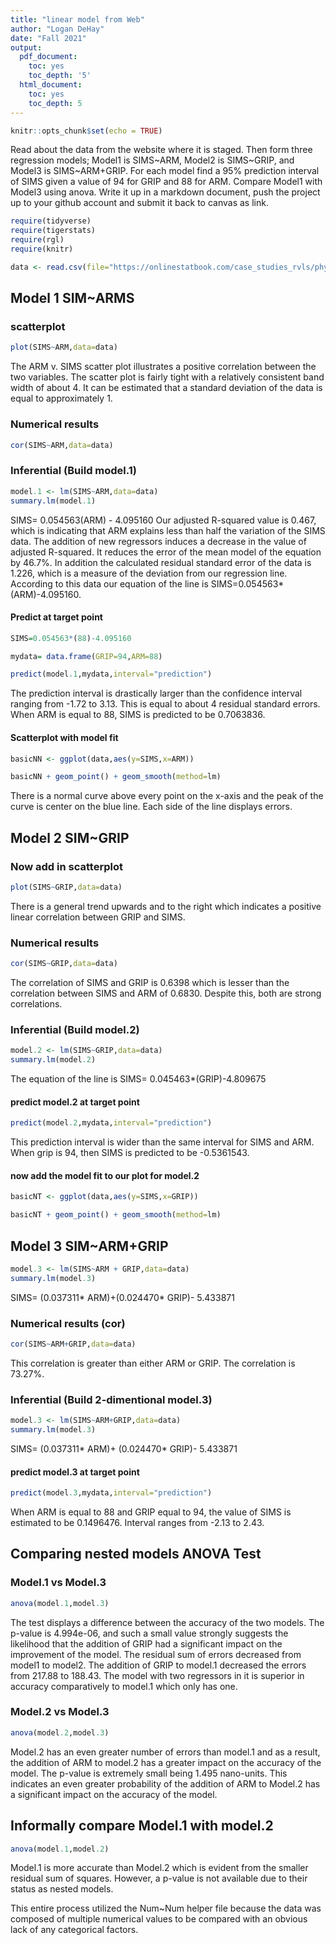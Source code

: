 ```yaml
---
title: "linear model from Web"
author: "Logan DeHay"
date: "Fall 2021"
output:
  pdf_document:
    toc: yes
    toc_depth: '5'
  html_document:
    toc: yes
    toc_depth: 5
---
```


```r
knitr::opts_chunk$set(echo = TRUE)
```

Read about the data from the website where it is staged.  Then form three regression models; Model1 is SIMS~ARM, Model2 is SIMS~GRIP, and Model3 is SIMS~ARM+GRIP. For each model find a 95% prediction interval of SIMS given a value of 94  for GRIP and 88 for ARM. Compare Model1 with Model3 using anova. Write it up in a markdown document, push the project up to your github account and submit it back to canvas as link. 

 


```r
require(tidyverse)
require(tigerstats)
require(rgl)
require(knitr)

```

```r
data <- read.csv(file="https://onlinestatbook.com/case_studies_rvls/physical_strength/data.txt",sep="",header=TRUE)  

```

## Model 1 SIM~ARMS

### scatterplot
  
```r
plot(SIMS~ARM,data=data)
```
  
The ARM v. SIMS scatter plot illustrates a positive correlation between the two variables. The scatter plot is fairly tight with a relatively consistent band width of about 4. It can be estimated that a standard deviation of the data is equal to approximately 1.
  
### Numerical results
  
```r
cor(SIMS~ARM,data=data)
```
  
### Inferential  (Build model.1)
  
```r
model.1 <- lm(SIMS~ARM,data=data)
summary.lm(model.1)
```
  
SIMS= 0.054563(ARM) - 4.095160
Our adjusted R-squared value is 0.467, which is indicating that ARM explains less than half the variation of the SIMS data. The addition of new regressors induces a decrease in the value of adjusted R-squared. It reduces the error of the mean model of the equation by 46.7%. In addition the calculated residual standard error of the data is 1.226, which is a measure of the deviation from our regression line. According to this data our equation of the line is SIMS=0.054563*(ARM)-4.095160. 
  
#### Predict at target point
```r
SIMS=0.054563*(88)-4.095160
```

  
```r
mydata= data.frame(GRIP=94,ARM=88)
```

```r
predict(model.1,mydata,interval="prediction")
```
  
The prediction interval is drastically larger than the confidence interval ranging from -1.72 to 3.13. This is equal to about 4 residual standard errors. When ARM is equal to 88, SIMS is predicted to be 0.7063836. 
  
#### Scatterplot with model fit
  
```r
basicNN <- ggplot(data,aes(y=SIMS,x=ARM))
```
  
```r
basicNN + geom_point() + geom_smooth(method=lm)
``` 
  
There is a normal curve above every point on the x-axis and the peak of the curve is center on the blue line. Each side of the line displays errors.
  
## Model 2 SIM~GRIP

### Now add in scatterplot
```r
plot(SIMS~GRIP,data=data)
```
  
There is a general trend upwards and to the right which indicates a positive linear correlation between GRIP and SIMS.
  
### Numerical results 
```r
cor(SIMS~GRIP,data=data)
```
  
The correlation of SIMS and GRIP is 0.6398 which is lesser than the correlation between SIMS and ARM of 0.6830. Despite this, both are strong correlations.
  
### Inferential  (Build model.2)
  
```r
model.2 <- lm(SIMS~GRIP,data=data)
summary.lm(model.2)
```
  
The equation of the line is SIMS= 0.045463*(GRIP)-4.809675
  
#### predict model.2 at target point

```r
predict(model.2,mydata,interval="prediction")
```
  
This prediction interval is wider than the same interval for SIMS and ARM. When grip is 94, then SIMS is predicted to be -0.5361543.
  
#### now add the model fit to our plot for model.2
  
```r
basicNT <- ggplot(data,aes(y=SIMS,x=GRIP))
```
  
```r
basicNT + geom_point() + geom_smooth(method=lm)
``` 

## Model 3 SIM~ARM+GRIP

```r
model.3 <- lm(SIMS~ARM + GRIP,data=data)
summary.lm(model.3)
``` 
  
SIMS= (0.037311* ARM)+(0.024470* GRIP)- 5.433871
  
### Numerical results (cor)
  
```r
cor(SIMS~ARM+GRIP,data=data)
```
  
This correlation is greater than either ARM or GRIP. The correlation is 73.27%.
  
### Inferential  (Build 2-dimentional model.3)
```r
model.3 <- lm(SIMS~ARM+GRIP,data=data)
summary.lm(model.3)
```
  
SIMS= (0.037311* ARM)+ (0.024470* GRIP)- 5.433871
  
#### predict model.3 at target point
  
```r
predict(model.3,mydata,interval="prediction")
```
  
When ARM is equal to 88 and GRIP equal to 94, the value of SIMS is estimated to be 0.1496476. Interval ranges from -2.13 to 2.43.
  
## Comparing nested models ANOVA Test

### Model.1 vs Model.3
```r
anova(model.1,model.3)
```
  
The test displays a difference between the accuracy of the two models. The p-value is 4.994e-06, and such a small value strongly suggests the likelihood that the addition of GRIP had a significant impact on the improvement of the model. The residual sum of errors decreased from model1 to model2. The addition of GRIP to model.1 decreased the errors from 217.88 to 188.43. The model with two regressors in it is superior in accuracy comparatively to model.1 which only has one.
  
### Model.2 vs Model.3
```r
anova(model.2,model.3)
```
  
Model.2 has an even greater number of errors than model.1 and as a result, the addition of ARM to model.2 has a greater impact on the accuracy of the model. The p-value is extremely small being 1.495 nano-units. This indicates an even greater probability of the addition of ARM to Model.2 has a significant impact on the accuracy of the model.
  
## Informally compare Model.1 with model.2
```r
anova(model.1,model.2)
```
  
Model.1 is more accurate than Model.2 which is evident from the smaller residual sum of squares. However, a p-value is not available due to their status as nested models.
  
This entire process utilized the Num~Num helper file because the data was composed of multiple numerical values to be compared with an obvious lack of any categorical factors.
  
  